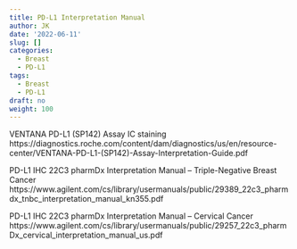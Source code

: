 ```yaml
---
title: PD-L1 Interpretation Manual
author: JK
date: '2022-06-11'
slug: []
categories:
  - Breast
  - PD-L1
tags:
  - Breast
  - PD-L1
draft: no
weight: 100
---
```


VENTANA PD-L1 (SP142) Assay IC staining 
https://diagnostics.roche.com/content/dam/diagnostics/us/en/resource-center/VENTANA-PD-L1-(SP142)-Assay-Interpretation-Guide.pdf  

PD-L1 IHC 22C3 pharmDx Interpretation Manual – Triple-Negative Breast Cancer
https://www.agilent.com/cs/library/usermanuals/public/29389_22c3_pharmdx_tnbc_interpretation_manual_kn355.pdf  

PD-L1 IHC 22C3 pharmDx Interpretation Manual – Cervical Cancer
https://www.agilent.com/cs/library/usermanuals/public/29257_22c3_pharmDx_cervical_interpretation_manual_us.pdf

